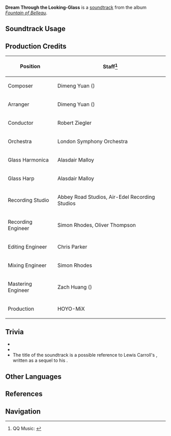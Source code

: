 {{Soundtrack Infobox
|image          = Fountain of Belleau.png
|album          = Fountain of Belleau
|disc           = 2
|number         = 61
|featured       = 
|featured2      = 
|featured3      = 
|featured_disc  = 
|featured_disc2 = 
|featured_disc3 = 
|youtube_id     = qvb670HkwaE
|spotify_id     = 1FNJ52Som0i9jnmKFKuoQJ
|previous       = Nymphs' Tea Party
|next           = Melody of Merusea
}}
'''Dream Through the Looking-Glass''' is a [[soundtrack]] from the album ''[[Fountain of Belleau]]''.

==Soundtrack Usage==
{{Soundtrack Usage
|quest    = 
|location = The Narzissenkreuz Ordo//after completing two of the following: ''[[Ancient Colors]]'', ''[[Ann of the Narzissenkreuz]]'', and ''[[Unfinished Comedy]]''
|domain   = 
}}

==Production Credits==
{| class="wikitable"
! Position
! Staff<ref>QQ Music: [https://y.qq.com/n/ryqq/songDetail/001a2i0C2iU52Z {{zh|镜中之梦 Dream Through the Looking-Glass}}]</ref>
|-
! Composer
| Dimeng Yuan ({{zh|苑迪萌}})
|-
! Arranger
| Dimeng Yuan ({{zh|苑迪萌}})
|-
! Conductor
| Robert Ziegler
|-
! Orchestra
| London Symphony Orchestra
|-
! Glass Harmonica
| Alasdair Malloy
|-
! Glass Harp
| Alasdair Malloy
|-
! Recording Studio
| Abbey Road Studios, Air-Edel Recording Studios
|-
! Recording Engineer
| Simon Rhodes, Oliver Thompson
|-
! Editing Engineer
| Chris Parker
|-
! Mixing Engineer
| Simon Rhodes
|-
! Mastering Engineer
| Zach Huang ({{zh|黄巍}})
|-
! Production
| HOYO-MiX
|}
<!--
==Videos==
<gallery>
</gallery>
-->
==Trivia==
* {{Transclude|Nymphs' Tea Party|OrdoTheme|section=1}}
* {{Transclude|Nymphs' Tea Party|OrdoLeitmotif|section=1}}
* The title of the soundtrack is a possible reference to Lewis Carroll's ''{{w|Through the Looking-Glass}}'', written as a sequel to his ''{{w|Alice's Adventures in Wonderland}}''.

==Other Languages==
{{Other Languages
|en       = Dream Through the Looking-Glass
|zhs      = 镜中之梦
|zhs_rm   = Jìng Zhōng Zhī Mèng
|zht      = 鏡中之夢
|zht_rm   = Jìng Zhōng Zhī Mèng
|zh_tl    = A Dream Inside the Mirror
|ja       = 鏡の中の夢
|ja_rm    = Kagami no Naka no Yume
|ja_tl    = A Dream Inside the Mirror
}}

==References==
{{Reflist}}

==Navigation==
{{Soundtrack Navbox|Fountain of Belleau}}